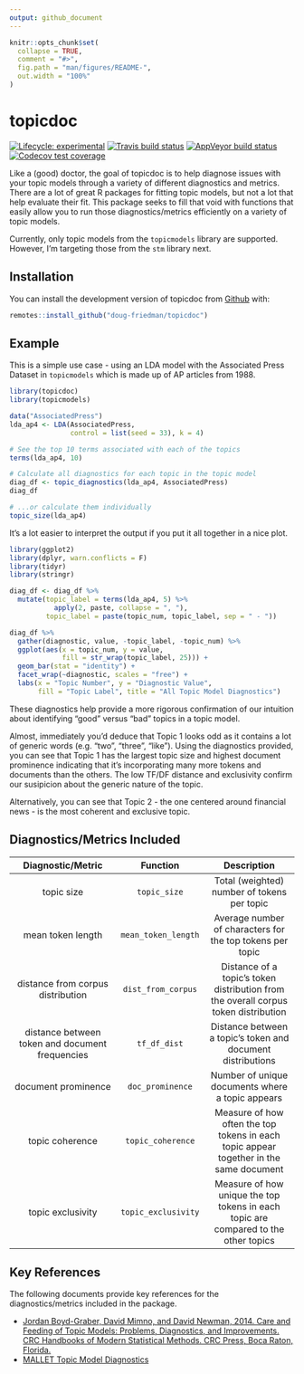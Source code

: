 ```yaml
---
output: github_document
---
```


<!-- README.md is generated from README.Rmd. Please edit that file -->

```r
knitr::opts_chunk$set(
  collapse = TRUE,
  comment = "#>",
  fig.path = "man/figures/README-",
  out.width = "100%"
)
```
# topicdoc

<!-- badges: start -->
[![Lifecycle: experimental](https://img.shields.io/badge/lifecycle-experimental-orange.svg)](https://www.tidyverse.org/lifecycle/#experimental)
[![Travis build status](https://travis-ci.org/doug-friedman/topicdoc.svg?branch=master)](https://travis-ci.org/doug-friedman/topicdoc)
[![AppVeyor build status](https://ci.appveyor.com/api/projects/status/github/doug-friedman/topicdoc?branch=master&svg=true)](https://ci.appveyor.com/project/doug-friedman/topicdoc)
[![Codecov test coverage](https://codecov.io/gh/doug-friedman/topicdoc/branch/master/graph/badge.svg)](https://codecov.io/gh/doug-friedman/topicdoc?branch=master)
<!-- badges: end -->

Like a (good) doctor, the goal of topicdoc is to help diagnose issues with your topic models through a variety of 
different diagnostics and metrics. There are a lot of great R packages for fitting topic models, but not a lot that
help evaluate their fit. This package seeks to fill that void with functions that easily allow you to run those
diagnostics/metrics efficiently on a variety of topic models.

Currently, only topic models from the `topicmodels` library are supported. However, I'm targeting those from the `stm` library next.

## Installation

You can install the development version of topicdoc from [Github](https://www.github.com/doug-friedman/topicdoc) with:

``` r
remotes::install_github("doug-friedman/topicdoc")
```

## Example

This is a simple use case - using an LDA model with the Associated Press Dataset in `topicmodels` which is made up of AP articles from 1988.

```r
library(topicdoc)
library(topicmodels)

data("AssociatedPress")
lda_ap4 <- LDA(AssociatedPress,
               control = list(seed = 33), k = 4)

# See the top 10 terms associated with each of the topics
terms(lda_ap4, 10)

# Calculate all diagnostics for each topic in the topic model
diag_df <- topic_diagnostics(lda_ap4, AssociatedPress)
diag_df

# ...or calculate them individually
topic_size(lda_ap4)
```

It's a lot easier to interpret the output if you put it all together in a nice plot.

```r
library(ggplot2)
library(dplyr, warn.conflicts = F)
library(tidyr)
library(stringr)

diag_df <- diag_df %>%
  mutate(topic_label = terms(lda_ap4, 5) %>%
           apply(2, paste, collapse = ", "),
         topic_label = paste(topic_num, topic_label, sep = " - "))

diag_df %>% 
  gather(diagnostic, value, -topic_label, -topic_num) %>%
  ggplot(aes(x = topic_num, y = value,
             fill = str_wrap(topic_label, 25))) +
  geom_bar(stat = "identity") +
  facet_wrap(~diagnostic, scales = "free") +
  labs(x = "Topic Number", y = "Diagnostic Value",
       fill = "Topic Label", title = "All Topic Model Diagnostics")
```

These diagnostics help provide a more rigorous confirmation of our intuition about identifying "good" versus "bad" topics in a topic model.

Almost, immediately you'd deduce that Topic 1 looks odd as it contains a lot of generic words (e.g. "two", "three", "like"). Using the diagnostics provided, you can see that Topic 1 has the largest topic size and highest document prominence indicating that it's incorporating many more tokens and documents than the others. The low TF/DF distance and exclusivity confirm our susipicion about the generic nature of the topic.

Alternatively, you can see that Topic 2 - the one centered around financial news - is the most coherent and exclusive topic.



## Diagnostics/Metrics Included
| Diagnostic/Metric                               |      Function       |  Description                                |
|:-----------------------------------------------:|:-------------------:|:-------------------------------------------:|
| topic size                                      | `topic_size`        | Total (weighted) number of tokens per topic |
| mean token length                               | `mean_token_length` | Average number of characters for the top tokens per topic |
| distance from corpus distribution               | `dist_from_corpus`  | Distance of a topic's token distribution from the overall corpus token distribution |
| distance between token and document frequencies | `tf_df_dist`        | Distance between a topic's token and document distributions |
| document prominence                             | `doc_prominence`    | Number of unique documents where a topic appears
| topic coherence                                 | `topic_coherence`   | Measure of how often the top tokens in each topic appear together in the same document |
| topic exclusivity                               | `topic_exclusivity` | Measure of how unique the top tokens in each topic are compared to the other topics |

## Key References

The following documents provide key references for the diagnostics/metrics included in the package.

* [Jordan Boyd-Graber, David Mimno, and David Newman, 2014.
Care and Feeding of Topic Models: Problems, Diagnostics, and Improvements.
CRC Handbooks of Modern Statistical Methods. CRC Press, Boca Raton, Florida.](http://www.people.fas.harvard.edu/~airoldi/pub/books/b02.AiroldiBleiEroshevaFienberg2014HandbookMMM/Ch12_MMM2014.pdf)
* [MALLET Topic Model Diagnostics](http://mallet.cs.umass.edu/diagnostics.php)
